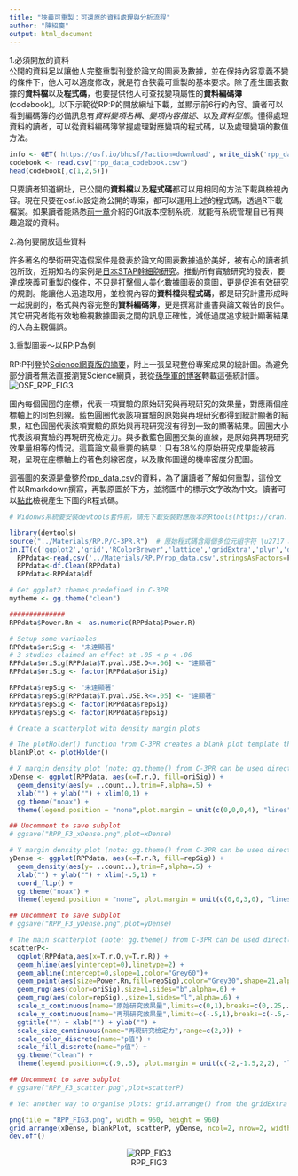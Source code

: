 ```yaml
---
title: "狹義可重製：可還原的資料處理與分析流程"
author: "陳紹慶"
output: html_document
---
```


1.必須開放的資料  
公開的資料足以讓他人完整重製刊登於論文的圖表及數據，並在保持內容意義不變的條件下，他人可以適度修改，就是符合狹義可重製的基本要求。除了產生圖表數據的**資料檔**以及**程式碼**，也要提供他人可查找變項屬性的**資料編碼簿**(codebook)。以下示範從RP:P的開放網址下載，並顯示前6行的內容。讀者可以看到編碼簿的必備訊息有*資料變項名稱*、*變項內容描述*、以及*資料型態*。懂得處理資料的讀者，可以從資料編碼簿掌握處理對應變項的程式碼，以及處理變項的數值方法。  

```r
info <- GET('https://osf.io/bhcsf/?action=download', write_disk('rpp_data_codebook.csv', overwrite = TRUE))
codebook <- read.csv("rpp_data_codebook.csv")
head(codebook[,c(1,2,5)])
```

只要讀者知道網址，已公開的**資料檔**以及**程式碼**都可以用相同的方法下載與檢視內容。現在只要在osf.io設定為公開的專案，都可以運用上述的程式碼，透過R下載檔案。如果讀者能熟悉[前一章](../2_init/Git.html)介紹的Git版本控制系統，就能有系統管理自已有興趣追蹤的資料。

2.為何要開放這些資料  

許多著名的學術研究造假案件是發表於論文的圖表數據過於美好，被有心的讀者抓包所致，近期知名的案例是[日本STAP幹細胞研究][1]。推動所有實驗研究的發表，要達成狹義可重製的條件，不只是打擊個人美化數據圖表的意圖，更是促進有效研究的規劃。能讓他人迅速取用，並檢視內容的**資料檔**與**程式碼**，都是研究計畫形成時一起規劃的，格式與內容完整的**資料編碼簿**，更是撰寫計畫書與論文報告的良伴。其它研究者能有效地檢視數據圖表之間的訊息正確性，減低過度追求統計顯著結果的人為主觀偏誤。  

3.重製圖表～以RP:P為例  

RP:P刊登於[Science網頁版的摘要][2]，附上一張呈現整份專案成果的統計圖。為避免部分讀者無法直接瀏覽Science網頁，我從[孫學軍的博客](http://blog.sciencenet.cn/blog-41174-916523.html)轉載這張統計圖。  
![OSF_RPP_FIG3](http://image.sciencenet.cn/album/201508/28/070057qr779404q11r50lo.jpg)

圖內每個圓圈的座標，代表一項實驗的原始研究與再現研究的效果量，對應兩個座標軸上的同色刻線。藍色圓圈代表該項實驗的原始與再現研究都得到統計顯著的結果，紅色圓圈代表該項實驗的原始與再現研究沒有得到一致的顯著結果。圓圈大小代表該項實驗的再現研究檢定力。與多數藍色圓圈交集的直線，是原始與再現研究效果量相等的情況。這篇論文最重要的結果：只有38%的原始研究成果能被再現，呈現在座標軸上的著色刻線密度，以及散佈圖邊的機率密度分配圖。

這張圖的來源是彙整於[rpp_data.csv](https://osf.io/fgjvw/)的資料，為了讓讀者了解如何重製，這份文件以Rmarkdown撰寫，再製原圖於下方，並將圖中的標示文字改為中文。讀者可以[點此](01.Rmd)檢視產生下圖的R程式碼。

```r
# Widonws系統要安裝devtools套件前，請先下載安裝對應版本的Rtools(https://cran.r-project.org/bin/windows/Rtools/)。例如安裝的R版本是3.1.3，要安裝Rtools32.exe；安裝的R版本是3.2.2，要安裝Rtools33.exe。

library(devtools)
source("../Materials/RP.P/C-3PR.R")  # 原始程式碼含兩個多位元組字符 \u2717 and \u03C1 ,此版本已置換為unicode
in.IT(c('ggplot2','grid','RColorBrewer','lattice','gridExtra','plyr','dplyr','httr'))  # 增加grid套件，確保ggplot繪圖正常
  RPPdata<-read.csv('../Materials/RP.P/rpp_data.csv',stringsAsFactors=F )  # 原始資料檔的欄位(BF,94)有多位元組字符，讀取後造成資料欄位錯置，此下載版已修正
  RPPdata<-df.Clean(RPPdata)
  RPPdata<-RPPdata$df

# Get ggplot2 themes predefined in C-3PR
mytheme <- gg.theme("clean")

##############
RPPdata$Power.Rn <- as.numeric(RPPdata$Power.R)

# Setup some variables
RPPdata$oriSig <- "未達顯著"
# 3 studies claimed an effect at .05 < p < .06
RPPdata$oriSig[RPPdata$T.pval.USE.O<=.06] <- "達顯著"
RPPdata$oriSig <- factor(RPPdata$oriSig)

RPPdata$repSig <- "未達顯著"
RPPdata$repSig[RPPdata$T.pval.USE.R<=.05] <- "達顯著"
RPPdata$repSig <- factor(RPPdata$repSig)
RPPdata$repSig <- factor(RPPdata$repSig)

# Create a scatterplot with density margin plots

# The plotHolder() function from C-3PR creates a blank plot template that will hold the figures
blankPlot <- plotHolder()

# X margin density plot (note: gg.theme() from C-3PR can be used directly in a ggplot2() call)
xDense <- ggplot(RPPdata, aes(x=T.r.O, fill=oriSig)) + 
  geom_density(aes(y= ..count..),trim=F,alpha=.5) + 
  xlab("") + ylab("") + xlim(0,1) +
  gg.theme("noax") + 
  theme(legend.position = "none",plot.margin = unit(c(0,0,0,4), "lines"))

## Uncomment to save subplot
# ggsave("RPP_F3_xDense.png",plot=xDense)

# Y margin density plot (note: gg.theme() from C-3PR can be used directly in a ggplot2() call)
yDense <- ggplot(RPPdata, aes(x=T.r.R, fill=repSig)) + 
  geom_density(aes(y= ..count..),trim=F,alpha=.5) + 
  xlab("") + ylab("") + xlim(-.5,1) + 
  coord_flip() + 
  gg.theme("noax") + 
  theme(legend.position = "none", plot.margin = unit(c(0,0,3,0), "lines")) 

## Uncomment to save subplot
# ggsave("RPP_F3_yDense.png",plot=yDense)

# The main scatterplot (note: gg.theme() from C-3PR can be used directly in a ggplot2() call)
scatterP<-
  ggplot(RPPdata,aes(x=T.r.O,y=T.r.R)) +  
  geom_hline(aes(yintercept=0),linetype=2) +
  geom_abline(intercept=0,slope=1,color="Grey60")+
  geom_point(aes(size=Power.Rn,fill=repSig),color="Grey30",shape=21,alpha=.8) + 
  geom_rug(aes(color=oriSig),size=1,sides="b",alpha=.6) + 
  geom_rug(aes(color=repSig),,size=1,sides="l",alpha=.6) + 
  scale_x_continuous(name="原始研究效果量",limits=c(0,1),breaks=c(0,.25,.5,.75,1)) + 
  scale_y_continuous(name="再現研究效果量",limits=c(-.5,1),breaks=c(-.5,-.25,0,.25,.5,.75,1)) + 
  ggtitle("") + xlab("") + ylab("") + 
  scale_size_continuous(name="再現研究檢定力",range=c(2,9)) + 
  scale_color_discrete(name="p值") +
  scale_fill_discrete(name="p值") +
  gg.theme("clean") + 
  theme(legend.position=c(.9,.6), plot.margin = unit(c(-2,-1.5,2,2), "lines")) 

## Uncomment to save subplot
# ggsave("RPP_F3_scatter.png",plot=scatterP)

# Yet another way to organise plots: grid.arrange() from the gridExtra package.

png(file = "RPP_FIG3.png", width = 960, height = 960)
grid.arrange(xDense, blankPlot, scatterP, yDense, ncol=2, nrow=2, widths=c(4, 1.3), heights=c(1.3, 4))
dev.off()
```
<center>![RPP_FIG3](RPP_FIG3.png)</center>


[1]: https://zh.wikipedia.org/wiki/%E5%88%BA%E6%BF%80%E8%A7%B8%E7%99%BC%E6%80%A7%E5%A4%9A%E8%83%BD%E6%80%A7%E7%8D%B2%E5%BE%97%E7%B4%B0%E8%83%9E  "STAP"

[2]: https://www.sciencemag.org/content/349/6251/aac4716.abstract  "Estimating the reproducibility of psychological science"